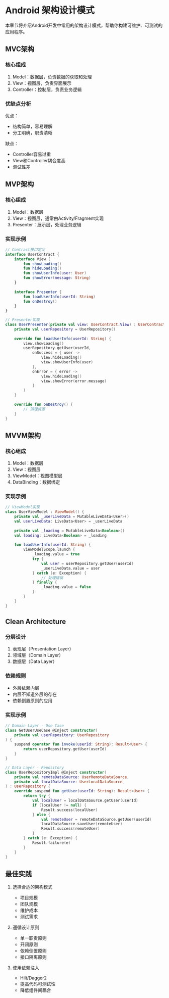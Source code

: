 # Android 架构设计模式

本章节将介绍Android开发中常用的架构设计模式，帮助你构建可维护、可测试的应用程序。

## MVC架构

### 核心组成

1. Model：数据层，负责数据的获取和处理
2. View：视图层，负责界面展示
3. Controller：控制层，负责业务逻辑

### 优缺点分析

优点：
- 结构简单，容易理解
- 分工明确，职责清晰

缺点：
- Controller容易过重
- View和Controller耦合度高
- 测试性差

## MVP架构

### 核心组成

1. Model：数据层
2. View：视图层，通常由Activity/Fragment实现
3. Presenter：展示层，处理业务逻辑

### 实现示例

```kotlin
// Contract接口定义
interface UserContract {
    interface View {
        fun showLoading()
        fun hideLoading()
        fun showUserInfo(user: User)
        fun showError(message: String)
    }
    
    interface Presenter {
        fun loadUserInfo(userId: String)
        fun onDestroy()
    }
}

// Presenter实现
class UserPresenter(private val view: UserContract.View) : UserContract.Presenter {
    private val userRepository = UserRepository()
    
    override fun loadUserInfo(userId: String) {
        view.showLoading()
        userRepository.getUser(userId,
            onSuccess = { user ->
                view.hideLoading()
                view.showUserInfo(user)
            },
            onError = { error ->
                view.hideLoading()
                view.showError(error.message)
            }
        )
    }
    
    override fun onDestroy() {
        // 清理资源
    }
}
```

## MVVM架构

### 核心组成

1. Model：数据层
2. View：视图层
3. ViewModel：视图模型层
4. DataBinding：数据绑定

### 实现示例

```kotlin
// ViewModel实现
class UserViewModel : ViewModel() {
    private val _userLiveData = MutableLiveData<User>()
    val userLiveData: LiveData<User> = _userLiveData
    
    private val _loading = MutableLiveData<Boolean>()
    val loading: LiveData<Boolean> = _loading
    
    fun loadUserInfo(userId: String) {
        viewModelScope.launch {
            _loading.value = true
            try {
                val user = userRepository.getUser(userId)
                _userLiveData.value = user
            } catch (e: Exception) {
                // 处理错误
            } finally {
                _loading.value = false
            }
        }
    }
}
```

## Clean Architecture

### 分层设计

1. 表现层（Presentation Layer）
2. 领域层（Domain Layer）
3. 数据层（Data Layer）

### 依赖规则

- 外层依赖内层
- 内层不知道外层的存在
- 依赖倒置原则的应用

### 实现示例

```kotlin
// Domain Layer - Use Case
class GetUserUseCase @Inject constructor(
    private val userRepository: UserRepository
) {
    suspend operator fun invoke(userId: String): Result<User> {
        return userRepository.getUser(userId)
    }
}

// Data Layer - Repository
class UserRepositoryImpl @Inject constructor(
    private val remoteDataSource: UserRemoteDataSource,
    private val localDataSource: UserLocalDataSource
) : UserRepository {
    override suspend fun getUser(userId: String): Result<User> {
        return try {
            val localUser = localDataSource.getUser(userId)
            if (localUser != null) {
                Result.success(localUser)
            } else {
                val remoteUser = remoteDataSource.getUser(userId)
                localDataSource.saveUser(remoteUser)
                Result.success(remoteUser)
            }
        } catch (e: Exception) {
            Result.failure(e)
        }
    }
}
```

## 最佳实践

1. 选择合适的架构模式
   - 项目规模
   - 团队规模
   - 维护成本
   - 测试需求

2. 遵循设计原则
   - 单一职责原则
   - 开闭原则
   - 依赖倒置原则
   - 接口隔离原则

3. 使用依赖注入
   - Hilt/Dagger2
   - 提高代码可测试性
   - 降低组件间耦合